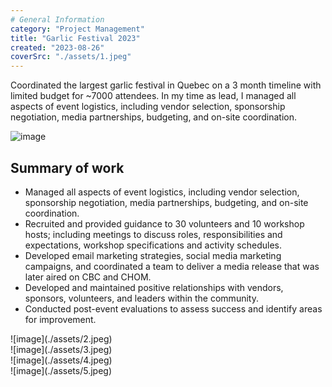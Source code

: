 ```yaml
---
# General Information
category: "Project Management"
title: "Garlic Festival 2023"
created: "2023-08-26"
coverSrc: "./assets/1.jpeg"
---
```


Coordinated the largest garlic festival in Quebec on a 3 month timeline with limited budget for ~7000 attendees. In my time as lead, I managed all aspects of event logistics, including vendor selection, sponsorship negotiation, media partnerships, budgeting, and on-site coordination.

![image](./assets/cover.jpeg)

## Summary of work

- Managed all aspects of event logistics, including vendor selection, sponsorship negotiation, media partnerships, budgeting, and on-site coordination.
- Recruited and provided guidance to 30 volunteers and 10 workshop hosts; including meetings to discuss roles, responsibilities and expectations, workshop specifications and activity schedules.
- Developed email marketing strategies, social media marketing campaigns, and coordinated a team to deliver a media release that was later aired on CBC and CHOM.
- Developed and maintained positive relationships with vendors, sponsors, volunteers, and leaders within the community.
- Conducted post-event evaluations to assess success and identify areas for improvement.

<div
  style={{
    paddingTop: "40px",
    display: "grid",
    gridTemplateColumns: "repeat(2, 1fr)",
    gap: "16px",
  }}
>
  <div>![image](./assets/2.jpeg)</div>
  <div>![image](./assets/3.jpeg)</div>
  <div>![image](./assets/4.jpeg)</div>
  <div>![image](./assets/5.jpeg)</div>
</div>
